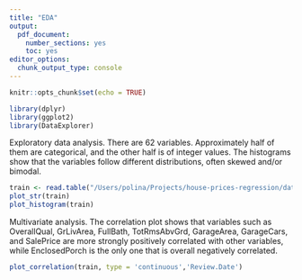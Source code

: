 ```yaml
---
title: "EDA"
output: 
  pdf_document: 
    number_sections: yes
    toc: yes
editor_options: 
  chunk_output_type: console
---
```


```r
knitr::opts_chunk$set(echo = TRUE)
```

```r
library(dplyr)
library(ggplot2)
library(DataExplorer)
```

Exploratory data analysis. There are 62 variables. Approximately half of them are categorical, and the other half is of integer values. The histograms show that the variables follow different distributions, often skewed and/or bimodal.
```r
train <- read.table("/Users/polina/Projects/house-prices-regression/datasets/pruned_data.csv", sep=",", header=TRUE)
plot_str(train)
plot_histogram(train)
```

Multivariate analysis. The correlation plot shows that variables such as OverallQual, GrLivArea, FullBath, TotRmsAbvGrd, GarageArea, GarageCars, and SalePrice are more strongly positively correlated with other variables, while EnclosedPorch is the only one that is overall negatively correlated.
```r
plot_correlation(train, type = 'continuous','Review.Date')
```


